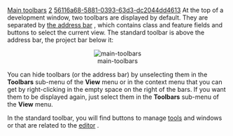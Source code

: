 [[Property:title|Main toolbars]]
[[Property:weight|2]]
[[Property:uuid|56116a68-5881-0393-63d3-dc2044dd4613]]
At the top of a development window, two toolbars are displayed by default. They are separated by [[Main address bar|the address bar]] , which contains class and feature fields and buttons to select the current view. The standard toolbar is above the address bar, the project bar below it: 
<center> [[Image:main-toolbars]]  </center>

You can hide toolbars (or the address bar) by unselecting them in the '''Toolbars''' sub-menu of the '''View''' menu or in the context menu that you can get by right-clicking in the empty space on the right of the bars. If you want them to be displayed again, just select them in the '''Toolbars''' sub-menu of the '''View''' menu. 

In the standard toolbar, you will find buttons to manage [[Browsing tools: Introduction|tools]]  and windows or that are related to the [[EiffelStudio Editor Introduction|editor]] . <br/>


{{note| '''Note''': For both toolbars, it is possible to choose which buttons are displayed and which ones are not. See the [[Toolbar customization|Toolbars customization page]]  for more information. }}




